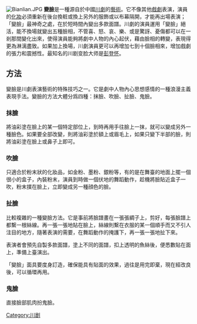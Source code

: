 {{otheruses|subject=中國一種傳統戲劇表演|other=其他意思|變臉 (消歧義)}}
{{unreferenced|time=2016-05-08T01:13:24+00:00}}
[[File:Bianlian.JPG|thumb]]
'''變臉'''是一種源自於中國[[川劇|川劇]]的[[藝術|藝術]]。它不像其他[[戲劇|戲劇]]表演，演員的[[化妝|化妝]]必須重新在後台換粧或換上另外的服飾或以布幕隔開，才能再出場表演；「變臉」最神奇之處，在於短時間內變出多款面譜。川劇的演員運用「變臉」絕活，能不換場就變出五種臉相，不管喜、怒、哀、樂、或是驚訝、憂傷都可以在一剎那間變化出來，使得演員能夠將劇中人物的內心起伏，藉由臉相的轉變，表現得更為淋漓盡致。如果加上換場，川劇演員更可以再增加七到十個臉相來，增加戲劇的張力和震撼性。最知名的川剧变脸大师是[[彭登怀|彭登怀]]。

==方法==
變臉是川劇表演藝術的特殊技巧之一。它是劇中人物內心思想感情的一種浪漫主義表現手法。變臉的方法大體分爲四種：抹臉、吹臉、扯臉、鬼臉。

===抹臉===
將油彩塗在臉上的某一個特定部位上，到時再用手往臉上一抹，就可以變成另外一種臉色。如果要全部改變，則將油彩塗於額上或眉毛上，如果只變下半部的臉，則將油彩塗在臉上或鼻子上即可。

===吹臉===
只適合於粉末狀的化妝品，如金粉、墨粉、銀粉等，有的是在舞臺的地面上擺一個很小的盒子，內裝粉末，演員到時做一個伏地的舞蹈動作，趁機將臉貼近盒子一吹，粉末撲在臉上，立即變成另一種顔色的臉。

===扯臉===
比較複雜的一種變臉方法。它是事前將臉譜畫在一張張綢子上，剪好，每張臉譜上都繫一根絲線。再一張一張地貼在臉上，絲線則繫在衣服的某一個順手而又不引人注目的地方，隨著表演的需要，在舞蹈動作的掩護下，再一張一張地扯下來。

表演者會預先自製多款面譜，塗上不同的面譜，扣上透明的魚絲後，便悉數貼在面上，準備上臺演出。

「變臉」面具要度身訂造，確保能具有貼面的效果，過往是用完即棄，現在經改良後，可以循環再用。

===鬼臉===
直接臉部肌肉扮鬼臉{{如何？}}。

{{戲曲小作品}}
[[Category:川剧|Category:川剧]]